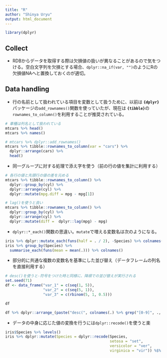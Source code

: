 ```yaml
---
title: "R"
author: "Shinya Uryu"
output: html_document
---
```


```r
library(dplyr)
```


## Collect

- RDBからデータを取得する際は欠損値の扱いが異なることがあるので気をつける。空白文字列を欠損とする場合、`dplyr::na_if(var, "")`のようにRの欠損値NAへと置換しておくのが適切。

## Data handling

- 行の名前として扱われている項目を変数として扱うために、以前は **`{dplyr}`**パッケージの`add_rownames()`関数を使っていたが、現在は **`{tibble}`**の`rownames_to_column()`を利用することが推奨されている。

```r
# 車種は列名として扱われている
mtcars %>% head()
mtcars %>% names()

# mtcars %>% dplyr::add_rownames()
mtcars %>% tibble::rownames_to_column(var = "cars") %>% 
  dplyr::arrange(cars) %>% 
  head()
```

- 同一グループに対する処理で添え字を使う（前の行の値を集計に利用する）

```r
# 各行の値と先頭行の値の差を元める
mtcars %>% tibble::rownames_to_column() %>% 
  dplyr::group_by(cyl) %>% 
  dplyr::arrange(cyl) %>% 
  dplyr::mutate(mpg.diff = mpg - mpg[1])

# lag()を使うと良い
mtcars %>% tibble::rownames_to_column() %>% 
  dplyr::group_by(cyl) %>% 
  dplyr::arrange(cyl) %>% 
  dplyr::mutate(diff =  dplyr::lag(mpg) - mpg)
```

- `dplyr::*_each()`関数の思違い。`mutate`で増える変数名は次のようになる。

```r
iris %>% dplyr::mutate_each(funs(half = . / 2), -Species) %>% colnames()
iris %>% group_by(Species) %>% 
  summarise_each(funs(mean = mean(.))) %>% colnames()
```


- 部分的に共通な複数の変数名を基準にした並び替え（データフレームの列名を直接利用する）

```r
# desc()を使うと-符号をつけた時と同様に、降順での並び替えが実行される
set.seed(71)
df <- data_frame("var_1" = c(seq(1, 5)),
                 "var_2" = c(seq(5, 1)),
                 "var_3" = c(rbinom(5, 1, 0.5)))

df

df %>% dplyr::arrange_(paste("desc(", colnames(.) %>% grep("[0-9]", ., value = TRUE) %>% paste(sep = "'"), ")"))
```

- データの中身に応じた値の変換を行うには`dplyr::recode()`を使うと楽

```r
iris$Species %>% levels()
iris %>% dplyr::mutate(Species = dplyr::recode(Species, 
                                               setosa = "set",
                                               versicolor = "ver",
                                               virginica = "vir")) %$% Species %>% levels()
```

